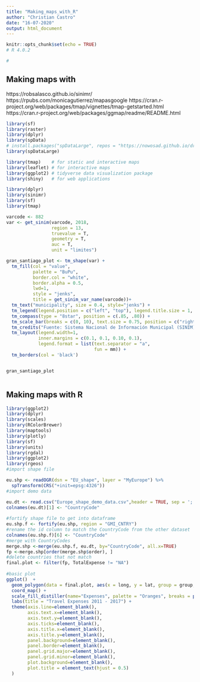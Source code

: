 ```yaml
---
title: "Making_maps_with_R"
author: "Christian Castro"
date: "16-07-2020"
output: html_document
---
```


```r
knitr::opts_chunk$set(echo = TRUE)
# R 4.0.2

# 
```

## Making maps with 
https://robsalasco.github.io/sinimr/
https://rpubs.com/monicagutierrez/mapasgoogle
https://cran.r-project.org/web/packages/tmap/vignettes/tmap-getstarted.html
https://cran.r-project.org/web/packages/ggmap/readme/README.html

```r
library(sf)
library(raster)
library(dplyr)
library(spData)
# install.packages("spDataLarge", repos = "https://nowosad.github.io/drat/", type = "source")
library(spDataLarge)

library(tmap)    # for static and interactive maps
library(leaflet) # for interactive maps
library(ggplot2) # tidyverse data visualization package
library(shiny)   # for web applications

library(dplyr)
library(sinimr)
library(sf)
library(tmap)

varcode <- 882
var <- get_sinim(varcode, 2018, 
                 region = 13, 
                 truevalue = T, 
                 geometry = T, 
                 auc = T, 
                 unit = "limites")

gran_santiago_plot <- tm_shape(var) +
  tm_fill(col = "value",
          palette = "BuPu", 
          border.col = "white", 
          border.alpha = 0.5,
          lwd=1,
          style = "jenks",
          title = get_sinim_var_name(varcode))+
  tm_text("municipality", size = 0.4, style="jenks") +
  tm_legend(legend.position = c("left", "top"), legend.title.size = 1, legend.text.size = 0.6) +
  tm_compass(type = "8star", position = c(.85, .80)) +
  tm_scale_bar(breaks = c(0, 10), text.size = 0.75, position = c("right", "bottom")) +
  tm_credits("Fuente: Sistema Nacional de Información Municipal (SINIM), SUBDERE, Ministerio del Interior.", position=c("left", "bottom"), size=0.55)+
  tm_layout(legend.width=1,
            inner.margins = c(0.1, 0.1, 0.10, 0.1), 
            legend.format = list(text.separator = "a", 
                                 fun = mm)) +
  tm_borders(col = 'black')


gran_santiago_plot


```
```python

```




## Making maps with R
```r
library(ggplot2)
library(dplyr)
library(scales)
library(RColorBrewer)
library(maptools)
library(plotly)
library(sf)
library(units)
library(rgdal)
library(ggplot2)
library(rgeos)
#import shape file

eu.shp <- readOGR(dsn = "EU_shape", layer = "MyEurope") %>%
  spTransform(CRS("+init=epsg:4326"))
#import demo data

eu.dt <- read.csv("Europe_shape_demo_data.csv",header = TRUE, sep = ';')
colnames(eu.dt)[1] <- "CountryCode"
 
#fortify shape file to get into dataframe 
eu.shp.f <- fortify(eu.shp, region = "GMI_CNTRY")
#rename the id column to match the CountryCode from the other dataset
colnames(eu.shp.f)[6] <- "CountryCode"
#merge with CountryCodes
merge.shp <-merge(eu.shp.f, eu.dt, by="CountryCode", all.x=TRUE)
fp <-merge.shp[order(merge.shp$order), ] 
#delete countries that not match
final.plot <- filter(fp, TotalExpense != "NA")
 
#basic plot
ggplot()  + 
  geom_polygon(data = final.plot, aes(x = long, y = lat, group = group, fill =TotalExpense ), color = "black", size = 0.25) + 
  coord_map() + 
  scale_fill_distiller(name="Expenses", palette = "Oranges", breaks = pretty_breaks(n = 5))  + 
  labs(title = "Travel Expenses 2011 - 2017") + 
  theme(axis.line=element_blank(),
        axis.text.x=element_blank(),
        axis.text.y=element_blank(),
        axis.ticks=element_blank(),
        axis.title.x=element_blank(),
        axis.title.y=element_blank(),
        panel.background=element_blank(),
        panel.border=element_blank(),
        panel.grid.major=element_blank(),
        panel.grid.minor=element_blank(),
        plot.background=element_blank(),
        plot.title = element_text(hjust = 0.5)
  )
```
















































